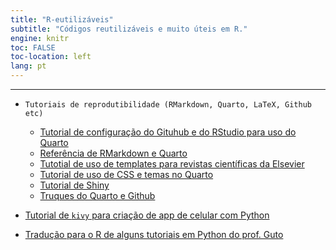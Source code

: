 ```yaml
---
title: "R-eutilizáveis"
subtitle: "Códigos reutilizáveis e muito úteis em R."
engine: knitr
toc: FALSE
toc-location: left
lang: pt
---
```


---

- `Tutoriais de reprodutibilidade (RMarkdown, Quarto, LaTeX, Github  etc)`
  - [Tutorial de configuração do Gituhub e do RStudio para uso do Quarto](r-eutilizaveis/tutorial_integrar_github_rstudio.qmd)
  - [Referência de RMarkdown e Quarto](r-eutilizaveis/tutorial_quarto.qmd)  
  - [Tutotial de uso de templates para revistas científicas da Elsevier](r-eutilizaveis/tutorial_template_elsevier.qmd)
  - [Tutorial de uso de CSS e temas no Quarto](r-eutilizaveis/tutorial_css_temas.qmd)  
  - [Tutorial de Shiny](r-eutilizaveis/tutorial_shiny.qmd) 
  - [Truques do Quarto e Github](r-eutilizaveis/truq_quarto.qmd)  
- [Tutorial de `kivy` para criação de app de celular com Python](r-eutilizaveis/kivy_tutorial.qmd)

- [Tradução para o R de alguns tutoriais em Python do prof. Guto](r-eutilizaveis/r_guto.qmd)

